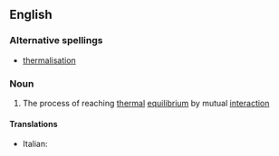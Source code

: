 ==English==

===Alternative spellings===
* [[thermalisation]]

===Noun===
{{wikipedia}}
{{en-noun}}

# {{physics}} The process of reaching [[thermal]] [[equilibrium]] by mutual [[interaction]]

====Translations====
{{trans-top|The process of reaching thermal equilibrium}}
* Italian: {{t-|it|termalizzazione|f}}
{{trans-mid}}
{{trans-bottom}}